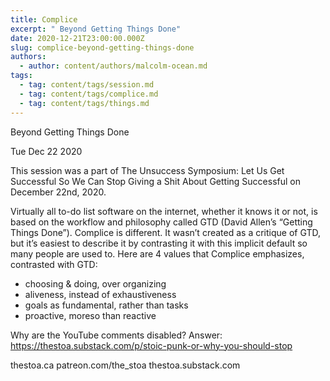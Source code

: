 ```yaml
---
title: Complice
excerpt: " Beyond Getting Things Done"
date: 2020-12-21T23:00:00.000Z
slug: complice-beyond-getting-things-done
authors:
  - author: content/authors/malcolm-ocean.md
tags:
  - tag: content/tags/session.md
  - tag: content/tags/complice.md
  - tag: content/tags/things.md
---
```




 Beyond Getting Things Done

Tue Dec 22 2020

This session was a part of The Unsuccess Symposium: Let Us Get Successful So We Can Stop Giving a Shit About Getting Successful on December 22nd, 2020.

Virtually all to-do list software on the internet, whether it knows it or not, is based on the workflow and philosophy called GTD (David Allen’s “Getting Things Done”). Complice is different. It wasn’t created as a critique of GTD, but it’s easiest to describe it by contrasting it with this implicit default so many people are used to. Here are 4 values that Complice emphasizes, contrasted with GTD:

- choosing & doing, over organizing
- aliveness, instead of exhaustiveness
- goals as fundamental, rather than tasks
- proactive, moreso than reactive

Why are the YouTube comments disabled? Answer: https://thestoa.substack.com/p/stoic-punk-or-why-you-should-stop

thestoa.ca
patreon.com/the_stoa
thestoa.substack.com


